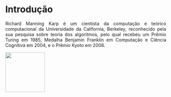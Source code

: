 ```{=html}
<style>
body{text-align: justify}
</style>
```

:::: progress
::: {.progress-bar style="width: 100%;"}
:::
::::

# Introdução





Richard Manning Karp é um cientista da computação e teórico computacional da Universidade da California, Berkeley, reconhecido pela sua pesquisa sobre teoria dos algoritmos, pelo qual recebeu um Prêmio Turing em 1985, Medalha Benjamin Franklin em Computação e Ciência Cognitiva em 2004, e o Prêmio Kyoto em 2008.

![](images/Karp.jpg){fig-align="center" width="124"}














:::: progress
::: {.progress-bar style="width: 100%;"}
:::
::::
